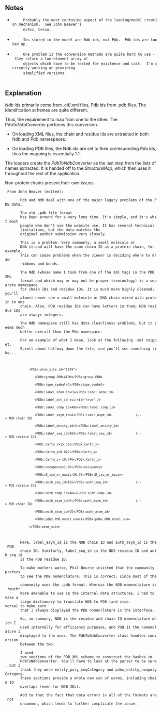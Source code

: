 ==Notes==
  <ul class="preface">
    <li>
      Probably the most confusing aspect of the loading/model creation mechanism.  See John Beaver's
      notes, below.
    </li>
    <li>
      Ids stored in the model are <em>Ndb</em> ids, not Pdb.  Pdb ids are looked up.
    </li>
    <li>
      One problem is the conversion methods are quite hard to use - they return a two-element array of
      objects which have to be tested for existence and cast.  I'm currently working on providing
      simplified versions.
    </li>
  </ul>
==Explanation==  

''Ndb'' ids primarily come from .cif/.xml files, Pdb ids from .pdb files.  The identification schemes are quite different.
  
Thus, the requirement to map from one to the other.  The PdbToNdbConverter performs this conversion.
  

*On loading XML files, the chain and residue ids are extracted in both Ndb and Pdb namespaces.

*On loading PDB files, the Ndb ids are set to their corresponding Pdb ids, thus the mapping is essentially 1:1.


The loaders create the ''PdbToNdbConverter'' as the last step from the lists of names extracted.  It is handed off to the ''StructureMap'', which then uses it throughout the rest of the application.

Non-protein chains present their own issues - 
  
  From John Beaver (edited):

  		Pdb and Ndb deal with one of the major legacy problems of the PDB data.

		The old .pdb file format
		has been around for a very long time. It's simple, and it's what most 
		people who don't use the website use. It has several technical 
		limitations, but the data matches the 
		original author submission very closely.

		This is a problem. Very commonly, a small molecule or 
		DNA strand will have the same chain ID as a protein chain, for example. 
		This can cause problems when the viewer is deciding where to draw 
		ribbons and bonds.

		The Ndb (whose name I took from one of the Xml tags in the PDB XML 
		format and which may or may not be proper terminology) is a separate namespace 
		for chain IDs and residue IDs. It is much more highly cleaned; you'll 
		almost never see a small molecule or DNA chain mixed with protein in one 
		chain. Also, PDB residue IDs can have letters in them; NDB residue IDs 
		are always integers.

		The Ndb namespace still has data cleanliness problems, but it seems much 
		better overall than the Pdb namespace.

		For an example of what I mean, look at the following .xml snippet.
		Scroll about halfway down the file, and you'll see something like...

		<code>
		      &lt;PDBx:atom_site id="1249"&gt;
		         &lt;PDBx:group_PDB&gt;ATOM&lt;/PDBx:group_PDB&gt;
		         &lt;PDBx:type_symbol&gt;C&lt;/PDBx:type_symbol&gt;
		         &lt;PDBx:label_atom_id&gt;CG&lt;/PDBx:label_atom_id&gt;
		         &lt;PDBx:label_alt_id xsi:nil="true" /&gt;
		         &lt;PDBx:label_comp_id&gt;ARG&lt;/PDBx:label_comp_id&gt;
		         &lt;PDBx:label_asym_id&gt;A&lt;/PDBx:label_asym_id&gt;             (--&gt; NDB chain ID)
		         &lt;PDBx:label_entity_id&gt;1&lt;/PDBx:label_entity_id&gt;
		         &lt;PDBx:label_seq_id&gt;165&lt;/PDBx:label_seq_id&gt;             (--&gt; NDB residue ID)
		         &lt;PDBx:Cartn_x&gt;15.583&lt;/PDBx:Cartn_x&gt;
		         &lt;PDBx:Cartn_y&gt;0.027&lt;/PDBx:Cartn_y&gt;
		         &lt;PDBx:Cartn_z&gt;-10.746&lt;/PDBx:Cartn_z&gt;
		         &lt;PDBx:occupancy&gt;1.00&lt;/PDBx:occupancy&gt;
		         &lt;PDBx:B_iso_or_equiv&gt;26.76&lt;/PDBx:B_iso_or_equiv&gt;
		         &lt;PDBx:auth_seq_id&gt;165&lt;/PDBx:auth_seq_id&gt;               (--&gt; PDB residue ID)
		         &lt;PDBx:auth_comp_id&gt;ARG&lt;/PDBx:auth_comp_id&gt;
		         &lt;PDBx:auth_asym_id&gt;E&lt;/PDBx:auth_asym_id&gt;               (--&gt; PDB chain ID)
		         &lt;PDBx:auth_atom_id&gt;CG&lt;/PDBx:auth_atom_id&gt;
		         &lt;PDBx:pdbx_PDB_model_num&gt;1&lt;/PDBx:pdbx_PDB_model_num&gt;
		      &lt;/PDBx:atom_site&gt;
		</code>

		Here, label_asym_id is the NDB chain ID and auth_asym_id is the PDB 
		chain ID. Similarly, label_seq_id is the NDB residue ID and auth_seq_id 
		is the PDB residue ID.

		To make matters worse, Phil Bourne insisted that the community prefers 
		to see the PDB nomenclature. This is correct, since most of the 
		community uses the .pdb format. Whereas the NDB nomenclature is *much* 
		more amenable to use in the internal data structures, I had to make a 
		large dictionary to translate NDB to PDB (and vice-versa) to make sure 
		that I always displayed the PDB nomenclature in the interface.

		So, in summary, NDB is the residue and chain ID nomenclature which I 
		used internally for efficiency purposes, and PDB is the nomenclature I 
		displayed to the user. The PdbToNdbConverter class handles conversion 
		between the two.

		I used 
		two sections of the PDB XML schema to construct the hashes in 
		PdbToNdbConverter. You'll have to look at the parser to be sure, but I 
		think they were entity_poly_seqCategory and pdbx_entity_nonpolyCategory. 
		These sections provide a whole new can of worms, including chain ID 
		overlaps (even for NDB IDs).

		Add to that the fact that data errors in all of the formats are not 
		uncommon, which tends to further complicate the issue.